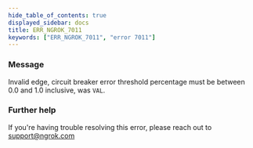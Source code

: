 ```yaml
---
hide_table_of_contents: true
displayed_sidebar: docs
title: ERR_NGROK_7011
keywords: ["ERR_NGROK_7011", "error 7011"]
---
```


### Message

Invalid edge, circuit breaker error threshold percentage must be between 0.0 and 1.0 inclusive, was `VAL`.

### Further help

If you're having trouble resolving this error, please reach out to [support@ngrok.com](mailto:support@ngrok.com?subject=Help%20with%20ERR_NGROK_7011)

